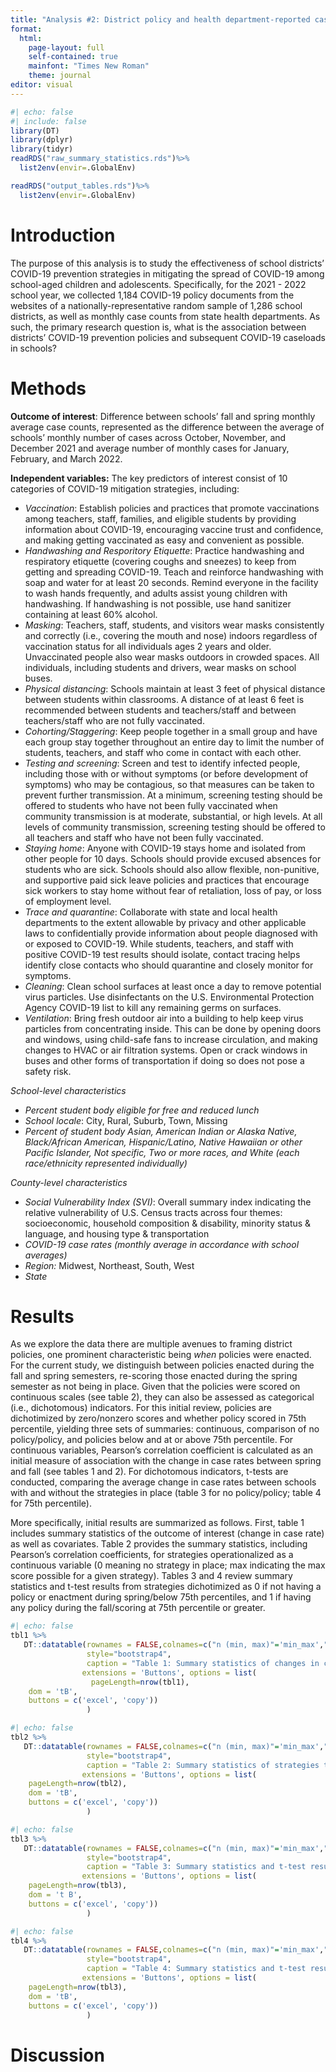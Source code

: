 ```yaml
---
title: "Analysis #2: District policy and health department-reported case data"
format: 
  html:
    page-layout: full
    self-contained: true  
    mainfont: "Times New Roman"
    theme: journal
editor: visual
---
```


```r
#| echo: false
#| include: false
library(DT)
library(dplyr)
library(tidyr)
readRDS("raw_summary_statistics.rds")%>%
  list2env(envir=.GlobalEnv)

readRDS("output_tables.rds")%>%
  list2env(envir=.GlobalEnv)
```

# Introduction

The purpose of this analysis is to study the effectiveness of school districts' COVID-19 prevention strategies in mitigating the spread of COVID-19 among school-aged children and adolescents. Specifically, for the 2021 - 2022 school year, we collected 1,184 COVID-19 policy documents from the websites of a nationally-representative random sample of 1,286 school districts, as well as monthly case counts from state health departments. As such, the primary research question is, what is the association between districts' COVID-19 prevention policies and subsequent COVID-19 caseloads in schools?

# Methods

**Outcome of interest**: Difference between schools' fall and spring monthly average case counts, represented as the difference between the average of schools' monthly number of cases across October, November, and December 2021 and average number of monthly cases for January, February, and March 2022.

**Independent variables:** The key predictors of interest consist of 10 categories of COVID-19 mitigation strategies, including:

-   *Vaccination*: Establish policies and practices that promote vaccinations among teachers, staff, families, and eligible students by providing information about COVID-19, encouraging vaccine trust and confidence, and making getting vaccinated as easy and convenient as possible. 
-   *Handwashing and Resporitory Etiquette*: Practice handwashing and respiratory etiquette (covering coughs and sneezes) to keep from getting and spreading COVID-19. Teach and reinforce handwashing with soap and water for at least 20 seconds. Remind everyone in the facility to wash hands frequently, and adults assist young children with handwashing. If handwashing is not possible, use hand sanitizer containing at least 60% alcohol. 
-   *Masking*: Teachers, staff, students, and visitors wear masks consistently and correctly (i.e., covering the mouth and nose) indoors regardless of vaccination status for all individuals ages 2 years and older. Unvaccinated people also wear masks outdoors in crowded spaces. All individuals, including students and drivers, wear masks on school buses. 
-   *Physical distancing*: Schools maintain at least 3 feet of physical distance between students within classrooms. A distance of at least 6 feet is recommended between students and teachers/staff and between teachers/staff who are not fully vaccinated. 
-   *Cohorting/Staggering*: Keep people together in a small group and have each group stay together throughout an entire day to limit the number of students, teachers, and staff who come in contact with each other. 
-   *Testing and screening*: Screen and test to identify infected people, including those with or without symptoms (or before development of symptoms) who may be contagious, so that measures can be taken to prevent further transmission. At a minimum, screening testing should be offered to students who have not been fully vaccinated when community transmission is at moderate, substantial, or high levels. At all levels of community transmission, screening testing should be offered to all teachers and staff who have not been fully vaccinated.  
-   *Staying home*: Anyone with COVID-19 stays home and isolated from other people for 10 days. Schools should provide excused absences for students who are sick. Schools should also allow flexible, non-punitive, and supportive paid sick leave policies and practices that encourage sick workers to stay home without fear of retaliation, loss of pay, or loss of employment level.  
-   *Trace and quarantine*: Collaborate with state and local health departments to the extent allowable by privacy and other applicable laws to confidentially provide information about people diagnosed with or exposed to COVID-19. While students, teachers, and staff with positive COVID-19 test results should isolate, contact tracing helps identify close contacts who should quarantine and closely monitor for symptoms.
-   *Cleaning*: Clean school surfaces at least once a day to remove potential virus particles. Use disinfectants on the U.S. Environmental Protection Agency COVID-19 list to kill any remaining germs on surfaces. 
-   *Ventilation*: Bring fresh outdoor air into a building to help keep virus particles from concentrating inside. This can be done by opening doors and windows, using child-safe fans to increase circulation, and making changes to HVAC or air filtration systems. Open or crack windows in buses and other forms of transportation if doing so does not pose a safety risk. 

*School-level characteristics*

-   *Percent student body eligible for free and reduced lunch*
-   *School locale*: City, Rural, Suburb, Town, Missing
-   *Percent of student body Asian, American Indian or Alaska Native, Black/African American, Hispanic/Latino, Native Hawaiian or other Pacific Islander, Not specific, Two or more races, and White (each race/ethnicity represented individually)*

*County-level characteristics*

-   *Social Vulnerability Index (SVI)*: Overall summary index indicating the relative vulnerability of U.S. Census tracts across four themes: socioeconomic, household composition & disability, minority status & language, and housing type & transportation
-   *COVID-19 case rates (monthly average in accordance with school averages)*
-   *Region:* Midwest, Northeast, South, West
-   *State*

# Results

As we explore the data there are multiple avenues to framing district policies, one prominent characteristic being *when* policies were enacted. For the current study, we distinguish between policies enacted during the fall and spring semesters, re-scoring those enacted during the spring semester as not being in place. Given that the policies were scored on continuous scales (see table 2), they can also be assessed as categorical (i.e., dichotomous) indicators. For this initial review, policies are dichotimized by zero/nonzero scores and whether policy scored in 75th percentile, yielding three sets of summaries: continuous, comparison of no policy/policy, and policies below and at or above 75th percentile. For continuous variables, Pearson's correlation coefficient is calculated as an initial measure of association with the change in case rates between spring and fall (see tables 1 and 2). For dichotomous indicators, t-tests are conducted, comparing the average change in case rates between schools with and without the strategies in place (table 3 for no policy/policy; table 4 for 75th percentile).

More specifically, initial results are summarized as follows. First, table 1 includes summary statistics of the outcome of interest (change in case rate) as well as covariates. Table 2 provides the summary statistics, including Pearson's correlation coefficients, for strategies operationalized as a continuous variable (0 meaning no strategy in place; max indicating the max score possible for a given strategy). Tables 3 and 4 review summary statistics and t-test results from strategies dichotimized as 0 if not having a policy or enactment during spring/below 75th percentiles, and 1 if having any policy during the fall/scoring at 75th percentile or greater.

```r
#| echo: false
tbl1 %>%
   DT::datatable(rownames = FALSE,colnames=c("n (min, max)"='min_max',"Mean (median)"="mean_median", "Correlation (p-value)"="est_pval"),
                 style="bootstrap4",
                 caption = "Table 1: Summary statistics of changes in case rates and covariates",
                extensions = 'Buttons', options = list(
                  pageLength=nrow(tbl1),
    dom = 'tB',
    buttons = c('excel', 'copy'))
                 )
```

```r
#| echo: false
tbl2 %>%
   DT::datatable(rownames = FALSE,colnames=c("n (min, max)"='min_max',"Mean (median)"="mean_median", "Correlation (p-value)"="est_pval"),
                 style="bootstrap4",
                 caption = "Table 2: Summary statistics of strategies treated as continuous and correlations with changes in case rates",
                extensions = 'Buttons', options = list(
    pageLength=nrow(tbl2),
    dom = 'tB',
    buttons = c('excel', 'copy'))
                 )
```

```r
#| echo: false
tbl3 %>%
   DT::datatable(rownames = FALSE,colnames=c("n (min, max)"='min_max',"Mean (ST Dev)"="mean_stdev", "Difference in means (p-value)"="t_estimate", 'No policy'='No policy_mean','Has policy'='Has policy_mean'),
                 style="bootstrap4",
                 caption = "Table 3: Summary statistics and t-test results of dichotomized policies: Comparing no-policy to policy",
                extensions = 'Buttons', options = list(
    pageLength=nrow(tbl3),
    dom = 't B',
    buttons = c('excel', 'copy'))
                 )
```

```r
#| echo: false
tbl4 %>%
   DT::datatable(rownames = FALSE,colnames=c("n (min, max)"='min_max',"Mean (ST Dev)"="mean_stdev", "Difference in means (p-value)"="t_estimate", 'No policy'='No policy_mean','Has policy'='Has policy_mean'),
                 style="bootstrap4",
                 caption = "Table 4: Summary statistics and t-test results of policies dichotimized by scoring at or above 75th percentile",
                extensions = 'Buttons', options = list(
    pageLength=nrow(tbl3),
    dom = 'tB',
    buttons = c('excel', 'copy'))
                 )
```

# Discussion
